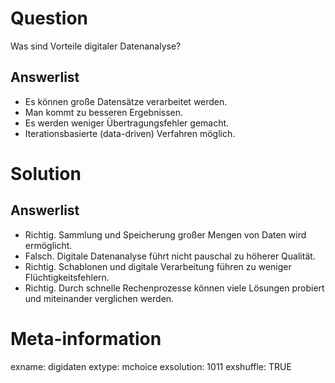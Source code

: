 Question
========
Was sind Vorteile digitaler Datenanalyse?

Answerlist
----------
* Es können große Datensätze verarbeitet werden.
* Man kommt zu besseren Ergebnissen.
* Es werden weniger Übertragungsfehler gemacht.
* Iterationsbasierte (data-driven) Verfahren möglich.


Solution
========

Answerlist
----------
* Richtig. Sammlung und Speicherung großer Mengen von Daten wird ermöglicht.
* Falsch. Digitale Datenanalyse führt nicht pauschal zu höherer Qualität.
* Richtig. Schablonen und digitale Verarbeitung führen zu weniger Flüchtigkeitsfehlern.
* Richtig. Durch schnelle Rechenprozesse können viele Lösungen probiert und miteinander verglichen werden.

    
Meta-information
================
exname: digidaten
extype: mchoice 
exsolution: 1011
exshuffle: TRUE